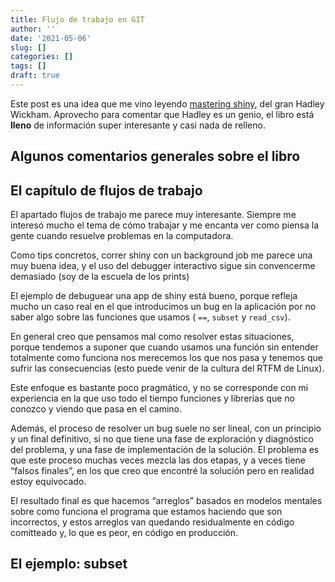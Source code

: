 ```yaml
---
title: Flujo de trabajo en GIT
author: ''
date: '2021-05-06'
slug: []
categories: []
tags: []
draft: true
---
```


Este post es una idea que me vino leyendo [mastering shiny](), del gran Hadley Wickham. Aprovecho para comentar que Hadley es un genio, el libro está __lleno__ de información super interesante y casi nada de relleno.

## Algunos comentarios generales sobre el libro

## El capítulo de flujos de trabajo

El apartado flujos de trabajo me parece muy interesante. Siempre me interesó mucho el tema de cómo trabajar y me encanta ver como piensa la gente cuando resuelve problemas en la computadora.

Como tips concretos, correr shiny con un background job me parece una muy buena idea, y el uso del debugger interactivo sigue sin convencerme demasiado (soy de la escuela de los prints)

El ejemplo de debuguear una app de shiny está bueno, porque refleja mucho un caso real en el que introducimos un bug en la aplicación por no saber algo sobre las funciones que usamos ( `==`, `subset` y `read_csv`).

En general creo que pensamos mal como resolver estas situaciones, porque tendemos a suponer que cuando usamos una función sin entender totalmente como funciona nos merecemos los que nos pasa y tenemos que sufrir las consecuencias (esto puede venir de la cultura del RTFM de Linux).

Este enfoque es bastante poco pragmático, y no se corresponde con mi experiencia en la que uso todo el tiempo funciones y librerías que no conozco y viendo que pasa en el camino.

Además, el proceso de resolver un bug suele no ser lineal, con un principio y un final definitivo, si no que tiene una fase de exploración y diagnóstico del problema, y una fase de implementación de la solución. El problema es que este proceso muchas veces mezcla las dos etapas, y a veces tiene "falsos finales", en los que creo que encontré la solución pero en realidad estoy equivocado.

El resultado final es que hacemos "arreglos" basados en modelos mentales sobre como funciona el programa que estamos haciendo que son incorrectos, y estos arreglos van quedando residualmente en código comitteado y, lo que es peor, en código en producción.

## El ejemplo: subset


